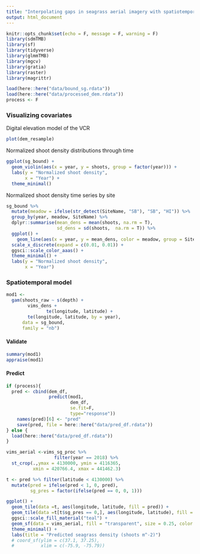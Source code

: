 ```yaml
---
title: "Interpolating gaps in seagrass aerial imagery with spatiotemporal models"
output: html_document
---
```


```r
knitr::opts_chunk$set(echo = F, message = F, warning = F)
library(sdmTMB)
library(sf)
library(tidyverse)
library(glmmTMB)
library(mgcv)
library(gratia)
library(raster)
library(magrittr)

load(here::here("data/bound_sg.rdata"))
load(here::here("data/processed_dem.rdata"))
process <- F

```

### Visualizing covariates

Digital elevation model of the VCR

```r
plot(dem_resample)
```

Normalized shoot density distributions through time

```r
ggplot(sg_bound) +
  geom_violin(aes(x = year, y = shoots, group = factor(year))) +
  labs(y = "Normalized shoot density",
       x = "Year") +
  theme_minimal()
```

Normalized shoot density time series by site

```r
sg_bound %>% 
  mutate(meadow = ifelse(str_detect(SiteName, "SB"), "SB", "HI")) %>% 
  group_by(year, meadow, SiteName) %>%
  dplyr::summarise(mean_dens = mean(shoots, na.rm = T),
                   sd_dens = sd(shoots,  na.rm = T)) %>% 
  ggplot() +
    geom_line(aes(x = year, y = mean_dens, color = meadow, group = SiteName)) +
  scale_x_discrete(expand = c(0.01, 0.01)) +
  ggsci::scale_color_aaas() +
  theme_minimal() +
  labs(y = "Normalized shoot density",
       x = "Year")
```

### Spatiotemporal model

```r
mod1 <- 
  gam(shoots_raw ~ s(depth) +
        vims_dens +
               te(longitude, latitude) + 
        te(longitude, latitude, by = year),
      data = sg_bound,
      family = "nb")
```

#### Validate

```r
summary(mod1)
appraise(mod1)
```

#### Predict

```r
if (process){
  pred <- cbind(dem_df,
                predict(mod1, 
                        dem_df, 
                        se.fit=F, 
                        type="response"))
    names(pred)[6] <- "pred"
    save(pred, file = here::here("data/pred_df.rdata"))
} else {
  load(here::here("data/pred_df.rdata"))
}
```

```r
vims_aerial <-vims_sg_proc %>% 
                  filter(year == 2018) %>% 
  st_crop(.,ymax = 4130000, ymin = 4116365,
          xmin = 420766.4, xmax = 441462.3)

t <- pred %>% filter(latitude < 4130000) %>% 
  mutate(pred = ifelse(pred < 1, 0, pred),
         sg_pres = factor(ifelse(pred == 0, 0, 1)))

ggplot() +
  geom_tile(data =t, aes(longitude, latitude, fill = pred)) +
  geom_tile(data =t[t$sg_pres == 0,], aes(longitude, latitude), fill = "grey") +
  ggsci::scale_fill_material("teal") +
  geom_sf(data = vims_aerial, fill = "transparent", size = 0.25, color = "black") +
  theme_minimal() +
  labs(title = "Predicted seagrass density (shoots m^-2)")
  # coord_sf(ylim = c(37.1, 37.25),
  #          xlim = c(-75.9, -75.79))
```

